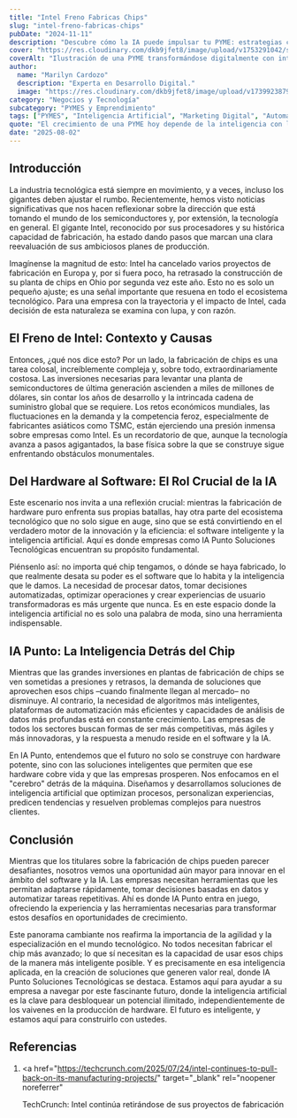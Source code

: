 ```yaml
---
title: "Intel Freno Fabricas Chips"
slug: "intel-freno-fabricas-chips"
pubDate: "2024-11-11"
description: "Descubre cómo la IA puede impulsar tu PYME: estrategias concretas de marketing, automatización y datos para aumentar ventas."
cover: "https://res.cloudinary.com/dkb9jfet8/image/upload/v1753291042/small-business_kk56r6.jpg"
coverAlt: "Ilustración de una PYME transformándose digitalmente con inteligencia artificial."
author:
  name: "Marilyn Cardozo"
  description: "Experta en Desarrollo Digital."
  image: "https://res.cloudinary.com/dkb9jfet8/image/upload/v1739923879/marilyn_s2mi4a.png"
category: "Negocios y Tecnología"
subcategory: "PYMES y Emprendimiento"
tags: ["PYMES", "Inteligencia Artificial", "Marketing Digital", "Automatización", "Ventas"]
quote: "El crecimiento de una PYME hoy depende de la inteligencia con la que se aplican datos, IA y estrategia. — Sergio Rondón"
date: "2025-08-02"
---
```




<h2 id="introduccion">Introducción</h2>

La industria tecnológica está siempre en movimiento, y a veces, incluso los gigantes deben ajustar el rumbo. Recientemente, hemos visto noticias significativas que nos hacen reflexionar sobre la dirección que está tomando el mundo de los semiconductores y, por extensión, la tecnología en general. El gigante Intel, reconocido por sus procesadores y su histórica capacidad de fabricación, ha estado dando pasos que marcan una clara reevaluación de sus ambiciosos planes de producción.

Imagínense la magnitud de esto: Intel ha cancelado varios proyectos de fabricación en Europa y, por si fuera poco, ha retrasado la construcción de su planta de chips en Ohio por segunda vez este año. Esto no es solo un pequeño ajuste; es una señal importante que resuena en todo el ecosistema tecnológico. Para una empresa con la trayectoria y el impacto de Intel, cada decisión de esta naturaleza se examina con lupa, y con razón.

<h2 id="el-freno-de-intel-contexto-y-causas">
  El Freno de Intel: Contexto y Causas
</h2>

Entonces, ¿qué nos dice esto? Por un lado, la fabricación de chips es una tarea colosal, increíblemente compleja y, sobre todo, extraordinariamente costosa. Las inversiones necesarias para levantar una planta de semiconductores de última generación ascienden a miles de millones de dólares, sin contar los años de desarrollo y la intrincada cadena de suministro global que se requiere. Los retos económicos mundiales, las fluctuaciones en la demanda y la competencia feroz, especialmente de fabricantes asiáticos como TSMC, están ejerciendo una presión inmensa sobre empresas como Intel. Es un recordatorio de que, aunque la tecnología avanza a pasos agigantados, la base física sobre la que se construye sigue enfrentando obstáculos monumentales.

<h2 id="del-hardware-al-software-el-rol-crucial-de-la-ia">
  Del Hardware al Software: El Rol Crucial de la IA
</h2>

Este escenario nos invita a una reflexión crucial: mientras la fabricación de hardware puro enfrenta sus propias batallas, hay otra parte del ecosistema tecnológico que no solo sigue en auge, sino que se está convirtiendo en el verdadero motor de la innovación y la eficiencia: el software inteligente y la inteligencia artificial. Aquí es donde empresas como IA Punto Soluciones Tecnológicas encuentran su propósito fundamental.

Piénsenlo así: no importa qué chip tengamos, o dónde se haya fabricado, lo que realmente desata su poder es el software que lo habita y la inteligencia que le damos. La necesidad de procesar datos, tomar decisiones automatizadas, optimizar operaciones y crear experiencias de usuario transformadoras es más urgente que nunca. Es en este espacio donde la inteligencia artificial no es solo una palabra de moda, sino una herramienta indispensable.

<h2 id="ia-punto-la-inteligencia-detras-del-chip">
  IA Punto: La Inteligencia Detrás del Chip
</h2>

Mientras que las grandes inversiones en plantas de fabricación de chips se ven sometidas a presiones y retrasos, la demanda de soluciones que aprovechen esos chips –cuando finalmente llegan al mercado– no disminuye. Al contrario, la necesidad de algoritmos más inteligentes, plataformas de automatización más eficientes y capacidades de análisis de datos más profundas está en constante crecimiento. Las empresas de todos los sectores buscan formas de ser más competitivas, más ágiles y más innovadoras, y la respuesta a menudo reside en el software y la IA.

En IA Punto, entendemos que el futuro no solo se construye con hardware potente, sino con las soluciones inteligentes que permiten que ese hardware cobre vida y que las empresas prosperen. Nos enfocamos en el "cerebro" detrás de la máquina. Diseñamos y desarrollamos soluciones de inteligencia artificial que optimizan procesos, personalizan experiencias, predicen tendencias y resuelven problemas complejos para nuestros clientes.

<h2 id="conclusion">Conclusión</h2>

Mientras que los titulares sobre la fabricación de chips pueden parecer desafiantes, nosotros vemos una oportunidad aún mayor para innovar en el ámbito del software y la IA. Las empresas necesitan herramientas que les permitan adaptarse rápidamente, tomar decisiones basadas en datos y automatizar tareas repetitivas. Ahí es donde IA Punto entra en juego, ofreciendo la experiencia y las herramientas necesarias para transformar estos desafíos en oportunidades de crecimiento.

Este panorama cambiante nos reafirma la importancia de la agilidad y la especialización en el mundo tecnológico. No todos necesitan fabricar el chip más avanzado; lo que sí necesitan es la capacidad de usar esos chips de la manera más inteligente posible. Y es precisamente en esa inteligencia aplicada, en la creación de soluciones que generen valor real, donde IA Punto Soluciones Tecnológicas se destaca. Estamos aquí para ayudar a su empresa a navegar por este fascinante futuro, donde la inteligencia artificial es la clave para desbloquear un potencial ilimitado, independientemente de los vaivenes en la producción de hardware. El futuro es inteligente, y estamos aquí para construirlo con ustedes.

<h2 id="referencias">Referencias</h2>

1.  <a
      href="https://techcrunch.com/2025/07/24/intel-continues-to-pull-back-on-its-manufacturing-projects/"
      target="_blank"
      rel="noopener noreferrer"
    >
      TechCrunch: Intel continúa retirándose de sus proyectos de fabricación
    </a>
